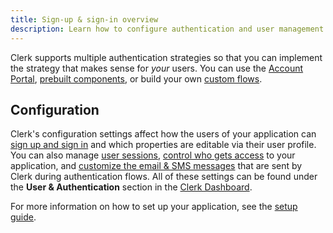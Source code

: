 ```yaml
---
title: Sign-up & sign-in overview
description: Learn how to configure authentication and user management for your Clerk application.
---
```


Clerk supports multiple authentication strategies so that you can implement the strategy that makes sense for _your_ users. You can use the [Account Portal](/docs/account-portal/overview), [prebuilt components](/docs/components/overview), or build your own [custom flows](/docs/custom-flows/overview).

## Configuration

Clerk's configuration settings affect how the users of your application can [sign up and sign in](/docs/authentication/configuration/sign-up-sign-in-options) and which properties are editable via their user profile. You can also manage [user sessions](/docs/authentication/configuration/session-options), [control who gets access](/docs/authentication/configuration/restrictions) to your application, and [customize the email & SMS messages](/docs/authentication/configuration/email-sms-templates) that are sent by Clerk during authentication flows. All of these settings can be found under the **User & Authentication** section in the [Clerk Dashboard](https://dashboard.clerk.com/).

For more information on how to set up your application, see the [setup guide](/docs/quickstarts/setup-clerk).
